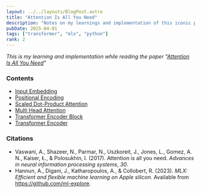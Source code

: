 ```yaml
---
layout: ../../layouts/BlogPost.astro
title: "Attention Is All You Need"
description: "Notes on my learnings and implementation of this iconic paper from scratch"
pubDate: 2025-04-01
tags: ["transformer", "mlx", "python"]
rank: 2
---
```


_This is my learning and implementation while reading the paper "[Attention Is All You Need](https://arxiv.org/abs/1706.03762)"_

### Contents
- [Input Embedding](./attention-is-all-you-need/input_embedding)
- [Positional Encoding](./attention-is-all-you-need/positional_encoding)
- [Scaled Dot-Product Attention](./attention-is-all-you-need/scaled_dot_product_attention)
- [Multi Head Attention](./attention-is-all-you-need/multi_head_attention)
- [Transformer Encoder Block](./attention-is-all-you-need/transformer_encoder_block)
- [Transformer Encoder](./attention-is-all-you-need/transformer_encoder)

### Citations
- Vaswani, A., Shazeer, N., Parmar, N., Uszkoreit, J., Jones, L., Gomez, A. N., Kaiser, Ł., & Polosukhin, I. (2017). Attention is all you need. *Advances in neural information processing systems*, *30*.
- Hannun, A., Digani, J., Katharopoulos, A., & Collobert, R. (2023). *MLX: Efficient and flexible machine learning on Apple silicon*. Available from https://github.com/ml-explore.
